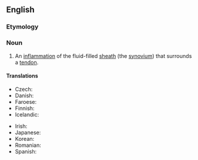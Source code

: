 ==English==

===Etymology===
{{prefix|en|teno|synovitis}}

===Noun===
{{wikipedia}}
{{en-noun|~|tenosynovitides|tenosynovites}}

# {{lb|en|pathology}} An [[inflammation]] of the fluid-filled [[sheath]] (the [[synovium]]) that surrounds a [[tendon]].

====Translations====
{{trans-top|inflammation}}
* Czech: {{t|cs|tenosynovitida|f}}
* Danish: {{t|da|seneskedehindebetændelse|c}}
* Faroese: {{t|fo|gø|n}}
* Finnish: {{t+|fi|jännetuppitulehdus}}
* Icelandic: {{t|is|sinaskeiðabólga|f}}
{{trans-mid}}
* Irish: {{t|ga|trálach|m}}
* Japanese: {{t|ja|腱鞘炎|tr=kenshouen}}
* Korean: {{t|ko|건초염}}
* Romanian: {{t+|ro|tenosinovită}}
* Spanish: {{t|es|tenosinovitis|f}}
{{trans-bottom}}